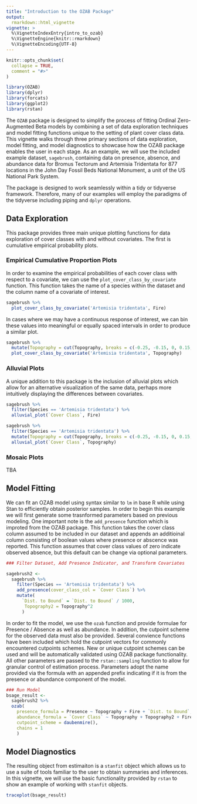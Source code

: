 ```yaml
---
title: "Introduction to the OZAB Package"
output: 
  rmarkdown::html_vignette
vignette: >
  %\VignetteIndexEntry{intro_to_ozab}
  %\VignetteEngine{knitr::rmarkdown}
  %\VignetteEncoding{UTF-8}
---
```


```r
knitr::opts_chunk$set(
  collapse = TRUE,
  comment = "#>"
)

library(OZAB)
library(dplyr)
library(forcats)
library(ggplot2)
library(rstan)
```

The `OZAB` package is designed to simplify the process of fitting Ordinal Zero-Augmented Beta models by combining a set of data exploration techniques and model fitting functions unique to the setting of plant cover class data. This vignette walks through three primary sections of data exploration, model fitting, and model diagnostics to showcase how the OZAB package enables the user in each stage. As an example, we will use the included example dataset, `sagebrush`, containing data on presence, absence, and abundance data for Bromus Tectorum and Artemisia Tridentata for 877 locations in the John Day Fossil Beds National Monument, a unit of the US National Park System. 

The package is designed to work seamlessly within a tidy or tidyverse framework. Therefore, many of our examples will employ the paradigms of the tidyverse including piping and `dplyr` operations.

## Data Exploration

This package provides three main unique plotting functions for data exploration of cover classes with and without covariates. The first is cumulative empirical probability plots.

### Empirical Cumulative Proportion Plots

In order to examine the empirical probabilities of each cover class with respect to a covariate, we can use the `plot_cover_class_by_covariate` function. This function takes the name of a species within the dataset and the column name of a covariate of interest. 

```r
sagebrush %>%
  plot_cover_class_by_covariate('Artemisia tridentata', Fire)
```

In cases where we may have a continuous response of interest, we can bin these values into meaningful or equally spaced intervals in order to produce a similar plot.

```r
sagebrush %>%
  mutate(Topography = cut(Topography, breaks = c(-0.25, -0.15, 0, 0.15, 0.25))) %>%
  plot_cover_class_by_covariate('Artemisia tridentata', Topography)
```

### Alluvial Plots

A unique addition to this package is the inclusion of alluvial plots which allow for an alternative visualization of the same data, perhaps more intuitively displaying the differences between covariates.

```r
sagebrush %>%
  filter(Species == 'Artemisia tridentata') %>%
  alluvial_plot(`Cover Class`, Fire)
```

```r
sagebrush %>%
  filter(Species == 'Artemisia tridentata') %>%
  mutate(Topography = cut(Topography, breaks = c(-0.25, -0.15, 0, 0.15, 0.25))) %>%
  alluvial_plot(`Cover Class`, Topography)
```

### Mosaic Plots

TBA

## Model Fitting

We can fit an OZAB model using syntax similar to `lm` in base R while using Stan to efficiently obtain posterior samples. In order to begin this example we will first generate some trasnformed parameters based on previous modeling. One important note is the `add_presence` function which is improted from the OZAB package. This function takes the cover class column assumed to be included in our dataset and appends an additioinal column consisting of boolean values where presence or abscence was reported. This function assumes that cover class values of zero indicate observed absence, but this default can be change via optional parameters. 

```r
### Filter Dataset, Add Presence Indicator, and Transform Covariates

sagebrush2 <-
  sagebrush %>%
    filter(Species == 'Artemisia tridentata') %>%
    add_presence(cover_class_col = `Cover Class`) %>%
    mutate(
      `Dist. to Bound` = `Dist. to Bound` / 1000,
       Topography2 = Topography^2
      )
```

In order to fit the model, we use the `ozab` function and provide formulae for Presence / Absence as well as abundance. In addition, the cutpoint scheme for the observed data must also be provided. Several convience functions have been included which hold the cutpoint vectors for commonly encountered cutpoints schemes. New or unique cutpoint schemes can be used and will be automatically validated using OZAB package functionality. All other parameters are passed to the `rstan::sampling` function to allow for granular control of estimation process. Parameters adopt the name provided via the formula with an appended prefix indicating if it is from the presence or abundance component of the model.

```r
### Run Model
bsage_result <-
  sagebrush2 %>%
  ozab(
    presence_formula = Presence ~ Topography + Fire + `Dist. to Bound`,
    abundance_formula = `Cover Class` ~ Topography + Topography2 + Fire,
    cutpoint_scheme = daubenmire(),
    chains = 1
    )
```

## Model Diagnostics

The resulting object from estimaiton is a `stanfit` object which allows us to use a suite of tools familiar to the user to obtain summaries and inferences. In this vignette, we will use the basic functionality provided by `rstan` to show an example of working with `stanfit` objects.

```r
traceplot(bsage_result)
```
